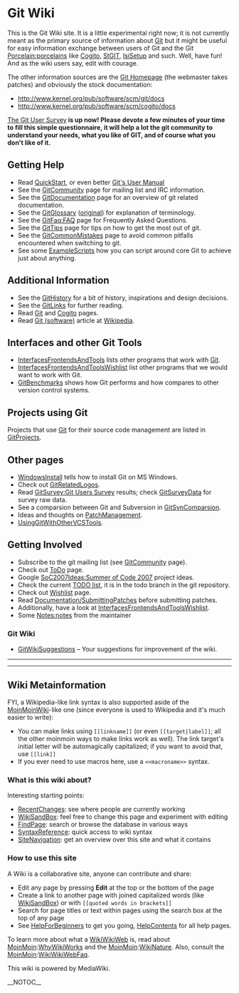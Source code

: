 <!-- ## Please edit system and help pages ONLY in the moinmaster wiki! For more
 -->
<!-- ## information, please see [[MoinMaster]]:[[MoinPagesEditorGroup]].
 -->
<!-- ##master-page:[[FrontPage]]
 -->
<!-- #format wiki
 -->
<!-- #language en
 -->
<!-- #pragma section-numbers off
 -->
= Git Wiki =
This is the Git Wiki site. It is a little experimental right now; it is not currently meant as the primary source of information about [[Git]] but it might be useful for easy information exchange between users of Git and the Git [[Porcelain:porcelains]] like [[Cogito]], [http://wiki.procode.org/cgi-bin/wiki.cgi/StGIT StGIT], [http://www.isisetup.ch/ IsiSetup] and such.  Well, have fun! And as the wiki users say, edit with courage.

The other information sources are the [http://git.or.cz/ Git Homepage] (the webmaster takes patches) and obviously the stock documentation:

* http://www.kernel.org/pub/software/scm/git/docs
* http://www.kernel.org/pub/software/scm/cogito/docs
[http://www.survey.net.nz/survey.php?94e135ff41e871a1ea5bcda3ee1856d9 The Git User Survey]<b> is up now! Please devote a few minutes of your time to fill this simple questionnaire, it will help a lot the git community to understand your needs, what you like of GIT, and of course what you don't like  of it.</b>
== Getting Help ==
* Read [[QuickStart]], or even better [http://www.kernel.org/pub/software/scm/git/docs/user-manual.html Git's User Manual]
* See the [[GitCommunity]] page for mailing list and IRC information.
* See the [[GitDocumentation]] page for an overview of git related documentation.
* See the [[GitGlossary]] ([http://www.kernel.org/pub/software/scm/git/docs/glossary.html original]) for explanation of terminology.
* See the [[GitFaq:FAQ]] page for Frequently Asked Questions.
* See the [[GitTips]] page for tips on how to get the most out of git.
* See the [[GitCommonMistakes]] page to avoid common pitfalls encountered when switching to git.
* See some [[ExampleScripts]] how you can script around core Git to achieve just about anything.
== Additional Information ==
* See the [[GitHistory]] for a bit of history, inspirations and design decisions.
* See the [[GitLinks]] for further reading.
* Read [[Git]] and [[Cogito]] pages.
* Read [[WikiPedia:Git_(software)|Git (software)]] article at [http://en.wikipedia.org Wikipedia].
== Interfaces and other Git Tools ==
* [[InterfacesFrontendsAndTools]] lists other programs that work with [[Git]].
* [[InterfacesFrontendsAndToolsWishlist]] list other programs that we would want to work with Git.
* [[GitBenchmarks]] shows how Git performs and how compares to other version control systems.
== Projects using Git ==
Projects that use [[Git]] for their source code management are listed in [[GitProjects]].

== Other pages ==
* [[WindowsInstall]] tells how to install Git on MS Windows.
* Check out [[GitRelatedLogos]].
* Read [[GitSurvey:Git Users Survey]] results; check [[GitSurveyData]] for survey raw data.
* See a comparsion between Git and Subversion in [[GitSvnComparsion]].
* Ideas and thoughts on [[PatchManagement]].
* [[UsingGitWithOtherVCSTools]].
== Getting Involved ==
* Subscribe to the git mailing list (see [[GitCommunity]] page).
* Check out [[ToDo]] page.
* Google [[SoC2007Ideas:Summer of Code 2007]] project ideas.
* Check the current [http://kernel.org/git/?p=git/git.git;a=blob;hb=todo;f=TODO TODO list], it is in the todo branch in the git repository.
* Check out [[Wishlist]] page.
* Read [http://kernel.org/git/?p=git/git.git;a=blob;f=Documentation/SubmittingPatches Documentation/[[SubmittingPatches]]] before submitting patches.
* Additionally, have a look at [[InterfacesFrontendsAndToolsWishlist]].
* Some [[Notes:notes]] from the maintainer
=== Git Wiki ===
* [[GitWikiSuggestions]] – Your suggestions for improvement of the wiki.
----
----

== Wiki Metainformation ==
FYI, a Wikipedia-like link syntax is also supported aside of the [[MoinMoinWiki]]-like one (since everyone is used to Wikipedia and it's much easier to write):

* You can make links using <code><nowiki>[[linkname]]</nowiki></code> (or even <code><nowiki>[[target|label]]</nowiki></code>; all the other moinmoin ways to make links work as well). The link target's initial letter will be automagically capitalized; if you want to avoid that, use <code><nowiki>[[link]]</nowiki></code>
* If you ever need to use macros here, use a <code><nowiki> <<macroname>> </nowiki></code> syntax.
=== What is this wiki about? ===
Interesting starting points:

* [[RecentChanges]]: see where people are currently working
* [[WikiSandBox]]: feel free to change this page and experiment with editing
* [[Special:Search|FindPage]]: search or browse the database in various ways
* [http://meta.wikimedia.org/wiki/Help:Editing SyntaxReference]: quick access to wiki syntax
* [[Special:Specialpages|SiteNavigation]]: get an overview over this site and what it contains
=== How to use this site ===
A Wiki is a collaborative site, anyone can contribute and share:

* Edit any page by pressing <b>Edit</b> at the top or the bottom of the page
* Create a link to another page with joined capitalized words (like [[WikiSandBox]]) or with <code><nowiki>[[quoted words in brackets]]</nowiki></code>
* Search for page titles or text within pages using the search box at the top of any page
* See [[HelpForBeginners]] to get you going, [[HelpContents]] for all help pages.
To learn more about what a [[WikiWikiWeb]] is, read about [[MoinMoin]]:[[WhyWikiWorks]] and the [[MoinMoin]]:[[WikiNature]]. Also, consult the [[MoinMoin]]:[[WikiWikiWebFaq]].

This wiki is powered by MediaWiki.

__NOTOC__